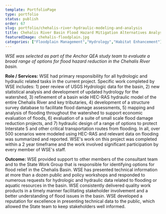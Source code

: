 ```yaml
---
template: PortfolioPage
type: portfolio
status: publish
order: 67
slug: portfolio/chehalis-river-hydraulic-modeling-and-analysis
title: Chehalis River Basin Flood Hazard Mitigation Alternatives Analysis
featuredImage: chehalis-floodplain.jpg
categories: ["Floodplain Management","Hydrology","Habitat Enhancement"]
---
```


_WSE was selected as part of the Anchor QEA study team to evaluate a broad range of options for flood hazard reduction in the Chehalis River basin._  
  
**Role / Services:** WSE had primary responsibility for all hydrologic and hydraulic related tasks in the current project. Specific work completed by WSE includes: 1) peer review of USGS Hydrologic data for the basin, 2) new statistical analysis and development of updated hydrology for the watershed, 3) refinement of a basin wide HEC-RAS hydraulic model of the entire Chehalis River and key tributaries, 4) development of a structure survey database to facilitate flood damage assessments, 5) mapping and analysis of flooding throughout the watershed to support economic evaluation of floods, 6) evaluation of a suite of small scale flood damage reduction projects, and 7) hydraulic design of a range of options to protect Interstate 5 and other critical transportation routes from flooding. In all, over 500 scenarios were modeled using HEC-RAS and relevant data on flooding was summarized and reported. WSE's work on this project was completed within a 2 year timeframe and the work involved significant participation by every member of WSE's staff.  
  
**Outcome:** WSE provided support to other members of the consultant team and to the State Work Group that is responsible for identifying options for flood relief in the Chehalis Basin. WSE has presented technical information at more than a dozen public and policy workshops and responded to numerous requests for hydrologic and hydraulic data related to flooding or aquatic resources in the basin. WSE consistently delivered quality work products in a timely manner facilitating stakeholder involvement and a better understanding of flood issues in the basin. WSE developed a reputation for excellence in presenting technical data to the public, which allowed the State team to keep stakeholders well informed.